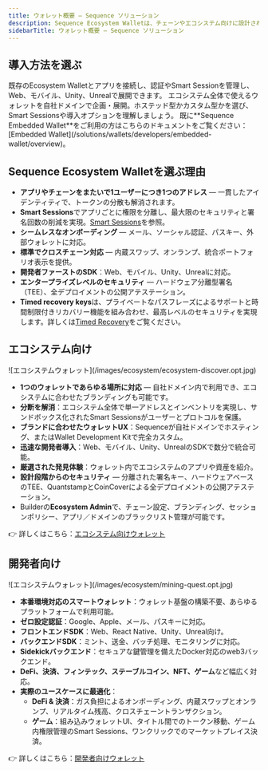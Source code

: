 ```yaml
---
title: ウォレット概要 — Sequence ソリューション
description: Sequence Ecosystem Walletは、チェーンやエコシステム向けに設計されたノンカストディアル型のスマートウォレットです。パスキー、ソーシャル認証、時間制限付きリカバリーキー、サンドボックス化された権限管理を組み合わせることで、高いセキュリティとスムーズな操作性を両立しています。
sidebarTitle: ウォレット概要 — Sequence ソリューション
---
```


## 導入方法を選ぶ

<CardGroup>
  <Card title="開発者向け" href="/solutions/wallets/developers/overview">
    既存のEcosystem Walletとアプリを接続し、認証やSmart Sessionを管理し、Web、モバイル、Unity、Unrealで展開できます。
  </Card>

  <Card title="エコシステム向け" href="/solutions/wallets/ecosystems/overview">
    エコシステム全体で使えるウォレットを自社ドメインで企画・展開。ホステッド型かカスタム型かを選び、Smart Sessionsや導入オプションを理解しましょう。
  </Card>
</CardGroup>

<Info>
  既に**Sequence Embedded Wallet**をご利用の方はこちらのドキュメントをご覧ください：[Embedded Wallet](/solutions/wallets/developers/embedded-wallet/overview)。
</Info>

## Sequence Ecosystem Walletを選ぶ理由

- **アプリやチェーンをまたいで1ユーザーにつき1つのアドレス** — 一貫したアイデンティティで、トークンの分散も解消されます。
- **Smart Sessions**でアプリごとに権限を分離し、最大限のセキュリティと署名回数の削減を実現。[Smart Sessions](/solutions/wallets/ecosystems/smart-sessions)を参照。
- **シームレスなオンボーディング** — メール、ソーシャル認証、パスキー、外部ウォレットに対応。
- **標準でクロスチェーン対応** — 内蔵スワップ、オンランプ、統合ポートフォリオ表示を提供。
- **開発者ファーストのSDK**：Web、モバイル、Unity、Unrealに対応。
- **エンタープライズレベルのセキュリティ** — ハードウェア分離型署名（TEE）、全デプロイメントの公開アテステーション。
- **Timed recovery keys**は、プライベートなパスフレーズによるサポートと時間制限付きリカバリー機能を組み合わせ、最高レベルのセキュリティを実現します。詳しくは[Timed Recovery](/solutions/wallets/ecosystems/timed-recovery)をご覧ください。

## エコシステム向け

<Frame>
  ![エコシステムウォレット](/images/ecosystem/ecosystem-discover.opt.jpg)
</Frame>

- **1つのウォレットであらゆる場所に対応** — 自社ドメイン内で利用でき、エコシステムに合わせたブランディングも可能です。
- **分断を解消**：エコシステム全体で単一アドレスとインベントリを実現し、サンドボックス化されたSmart Sessionsがユーザーとプロトコルを保護。
- **ブランドに合わせたウォレットUX**：Sequenceが自社ドメインでホスティング、またはWallet Development Kitで完全カスタム。
- **迅速な開発者導入**：Web、モバイル、Unity、UnrealのSDKで数分で統合可能。
- **厳選された発見体験**：ウォレット内でエコシステムのアプリや資産を紹介。
- **設計段階からのセキュリティ** — 分離された署名キー、ハードウェアベースのTEE、QuantstampとCoinCoverによる全デプロイメントの公開アテステーション。
- Builderの**Ecosystem Admin**で、チェーン設定、ブランディング、セッションポリシー、アプリ／ドメインのブラックリスト管理が可能です。

👉 詳しくはこちら：[エコシステム向けウォレット](/solutions/wallets/ecosystems/overview)

## 開発者向け

<Frame>
  ![エコシステムウォレット](/images/ecosystem/mining-quest.opt.jpg)
</Frame>

- **本番環境対応のスマートウォレット**：ウォレット基盤の構築不要、あらゆるプラットフォームで利用可能。
- **ゼロ設定認証**：Google、Apple、メール、パスキーに対応。
- **フロントエンドSDK**：Web、React Native、Unity、Unreal向け。
- **バックエンドSDK**：ミント、送金、バッチ処理、モニタリングに対応。
- **Sidekickバックエンド**：セキュアな鍵管理を備えたDocker対応のweb3バックエンド。
- **DeFi、決済、フィンテック、ステーブルコイン、NFT、ゲーム**など幅広く対応。
- **実際のユースケースに最適化**：
  - **DeFi & 決済**：ガス負担によるオンボーディング、内蔵スワップとオンランプ、リアルタイム残高、クロスチェーントランザクション。
  - **ゲーム**：組み込みウォレットUI、タイトル間でのトークン移動、ゲーム内権限管理のSmart Sessions、ワンクリックでのマーケットプレイス決済。

👉 詳しくはこちら：[開発者向けウォレット](/solutions/wallets/developers/overview)